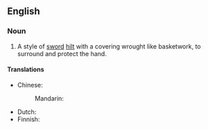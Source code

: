 ==English==
{{wikipedia}}

===Noun===
{{en-noun}}

# A style of [[sword]] [[hilt]] with a covering wrought like basketwork, to surround and protect the hand.

====Translations====
{{trans-top|sword hilt}}
* Chinese:
*: Mandarin: {{t-needed|cmn}}
{{trans-mid}}
* Dutch: {{t-needed|nl}}
* Finnish: {{t|fi|korikahva}}
{{trans-bottom}}